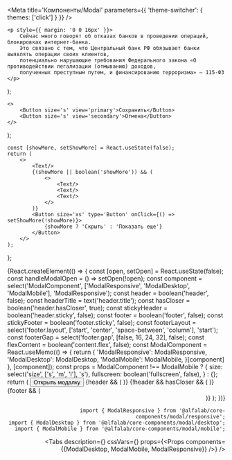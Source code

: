 



<Meta
    title='Компоненты/Modal'
    parameters={{ 'theme-switcher': { themes: ['click'] } }}
/>

    <p style={{ margin: '0 0 16px' }}>
        Сейчас много говорят об отказах банков в проведении операций, блокировках интернет-банка.
        Это связано с тем, что Центральный банк РФ обязывает банки выявлять операции своих клиентов,
        потенциально нарушающие требования Федерального закона «О противодействии легализации (отмыванию) доходов,
        полученных преступным путем, и финансированию терроризма» — 115-ФЗ
    </p>
);

    <>
        <Button size='s' view='primary'>Сохранить</Button>
        <Button size='s' view='secondary'>Отмена</Button>
    </>
);

    const [showMore, setShowMore] = React.useState(false);
    return (
        <>
            <Text/>
            {(showMore || boolean('showMore')) && (
                <>
                    <Text/>
                    <Text/>
                    <Text/>
                </>
            )}
            <Button size='xs' type='Button' onClick={() => setShowMore(!showMore)}>
                {showMore ? 'Скрыть' : 'Показать еще'}
            </Button>
        </>
    );
};

<Story name='Modal'>
    {React.createElement(() => {
        const [open, setOpen] = React.useState(false);
        const handleModalOpen = () => setOpen(!open);
        const component = select('ModalComponent', ['ModalResponsive', 'ModalDesktop', 'ModalMobile'], 'ModalResponsive');
        const header = boolean('header', false);
        const headerTitle = text('header.title');
        const hasCloser = boolean('header.hasCloser', true);
        const stickyHeader = boolean('header.sticky', false);
        const footer = boolean('footer', false);
        const stickyFooter = boolean('footer.sticky', false);
        const footerLayout = select('footer.layout', ['start', 'center', 'space-between', 'column'], 'start');
        const footerGap = select('footer.gap', [false, 16, 24, 32], false);
        const flexContent = boolean('content.flex', false);
        const ModalComponent = React.useMemo(() => {
            return {
                'ModalResponsive': ModalResponsive,
                'ModalDesktop': ModalDesktop,
                'ModalMobile': ModalMobile,
            }[component]
        }, [component]);
        const props = ModalComponent !== ModalMobile ? {
            size: select('size', ['s', 'm', 'l'], 's'),
            fullscreen: boolean('fullscreen', false),
        } : {};
        return (
            <React.Fragment>
                <Button type='button' size='xs' onClick={handleModalOpen}>Открыть модалку</Button>
                <ModalComponent
                    open={open || boolean('open')}
                    onClose={handleModalOpen}
                    keepMounted={boolean('keepMounted', false)}
                    {...props}
                >
                    {header && (
                        <ModalComponent.Header
                            sticky={stickyHeader}
                            hasCloser={hasCloser}
                            title={headerTitle}
                        />
                    )}
                    {!header && hasCloser && (
                        <ModalDesktop.Closer align='right' />
                    )}
                    <ModalComponent.Content flex={flexContent}>
                        <Content />
                    </ModalComponent.Content>
                    {footer && (
                        <ModalComponent.Footer sticky={stickyFooter} layout={footerLayout} gap={footerGap}>
                            <Footer />
                        </ModalComponent.Footer>
                    )}
                </ModalComponent>
            </React.Fragment>
        );
    })}
</Story>



<!-- Docs -->

<ComponentHeader
    name='Modal'
    version={version}
    package='@alfalab/core-components/modal'
    stage={1}
/>


```tsx
import { ModalResponsive } from '@alfalab/core-components/modal/responsive';
import { ModalDesktop } from '@alfalab/core-components/modal/desktop';
import { ModalMobile } from '@alfalab/core-components/modal/mobile';
```

<Tabs
    description={<Description />}
    cssVars={<CssVars css={vars} />}
    props={<Props components={{ModalDesktop, ModalMobile, ModalResponsive}} />}
/>
